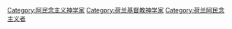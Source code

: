 [[Category:阿民念主义神学家|Category:阿民念主义神学家]]
[[Category:荷兰基督教神学家|Category:荷兰基督教神学家]]
[[Category:荷兰阿民念主义者|Category:荷兰阿民念主义者]]